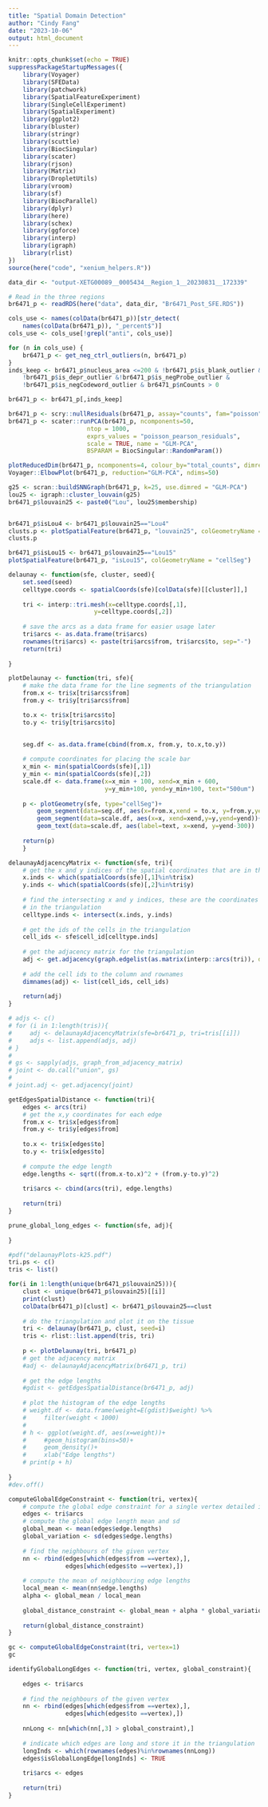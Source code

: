 ```yaml
---
title: "Spatial Domain Detection"
author: "Cindy Fang"
date: "2023-10-06"
output: html_document
---
```


```r
knitr::opts_chunk$set(echo = TRUE)
suppressPackageStartupMessages({
    library(Voyager)
    library(SFEData)
    library(patchwork)
    library(SpatialFeatureExperiment)
    library(SingleCellExperiment)
    library(SpatialExperiment)
    library(ggplot2)
    library(bluster)
    library(stringr)
    library(scuttle)
    library(BiocSingular)
    library(scater)
    library(rjson)
    library(Matrix)
    library(DropletUtils)
    library(vroom)
    library(sf)
    library(BiocParallel)
    library(dplyr)
    library(here)
    library(schex)
    library(ggforce)
    library(interp)
    library(igraph)
    library(rlist)
})
source(here("code", "xenium_helpers.R"))
```

```r
data_dir <- "output-XETG00089__0005434__Region_1__20230831__172339"

# Read in the three regions
br6471_p <- readRDS(here("data", data_dir, "Br6471_Post_SFE.RDS"))

cols_use <- names(colData(br6471_p))[str_detect(
    names(colData(br6471_p)), "_percent$")]
cols_use <- cols_use[!grepl("anti", cols_use)]

for (n in cols_use) {
    br6471_p <- get_neg_ctrl_outliers(n, br6471_p)
}
inds_keep <- br6471_p$nucleus_area <=200 & !br6471_p$is_blank_outlier &
    !br6471_p$is_depr_outlier &!br6471_p$is_negProbe_outlier &
    !br6471_p$is_negCodeword_outlier & br6471_p$nCounts > 0

br6471_p <- br6471_p[,inds_keep]
```


```r
br6471_p <- scry::nullResiduals(br6471_p, assay="counts", fam="poisson", type="pearson")
br6471_p <- scater::runPCA(br6471_p, ncomponents=50, 
                      ntop = 1000,
                      exprs_values = "poisson_pearson_residuals",
                      scale = TRUE, name = "GLM-PCA",
                      BSPARAM = BiocSingular::RandomParam())

plotReducedDim(br6471_p, ncomponents=4, colour_by="total_counts", dimred="GLM-PCA")
Voyager::ElbowPlot(br6471_p, reduction="GLM-PCA", ndims=50)
```
```r
g25 <- scran::buildSNNGraph(br6471_p, k=25, use.dimred = "GLM-PCA")
lou25 <- igraph::cluster_louvain(g25)
br6471_p$louvain25 <- paste0("Lou", lou25$membership)


br6471_p$isLou4 <- br6471_p$louvain25=="Lou4"
clusts.p <- plotSpatialFeature(br6471_p, "louvain25", colGeometryName = "cellSeg")
clusts.p

br6471_p$isLou15 <- br6471_p$louvain25=="Lou15"
plotSpatialFeature(br6471_p, "isLou15", colGeometryName = "cellSeg") 
```

```r
delaunay <- function(sfe, cluster, seed){
    set.seed(seed)
    celltype.coords <- spatialCoords(sfe)[colData(sfe)[[cluster]],]
    
    tri <- interp::tri.mesh(x=celltype.coords[,1],
                        y=celltype.coords[,2])
    
    # save the arcs as a data frame for easier usage later 
    tri$arcs <- as.data.frame(tri$arcs)
    rownames(tri$arcs) <- paste(tri$arcs$from, tri$arcs$to, sep="-")
    return(tri)
    
}

plotDelaunay <- function(tri, sfe){
    # make the data frame for the line segments of the triangulation
    from.x <- tri$x[tri$arcs$from]
    from.y <- tri$y[tri$arcs$from]

    to.x <- tri$x[tri$arcs$to]
    to.y <- tri$y[tri$arcs$to]
    

    seg.df <- as.data.frame(cbind(from.x, from.y, to.x,to.y))
    
    # compute coordinates for placing the scale bar
    x_min <- min(spatialCoords(sfe)[,1])
    y_min <- min(spatialCoords(sfe)[,2])
    scale.df <- data.frame(x=x_min + 100, xend=x_min + 600,
                           y=y_min+100, yend=y_min+100, text="500um")
    
    p <- plotGeometry(sfe, type="cellSeg")+
        geom_segment(data=seg.df, aes(x=from.x,xend = to.x, y=from.y,yend = to.y))+
        geom_segment(data=scale.df, aes(x=x, xend=xend,y=y,yend=yend))+
        geom_text(data=scale.df, aes(label=text, x=xend, y=yend-300))
    
    return(p)
    }


```

```r
delaunayAdjacencyMatrix <- function(sfe, tri){
    # get the x and y indices of the spatial coordinates that are in the triangulation
    x.inds <- which(spatialCoords(sfe)[,1]%in%tri$x)
    y.inds <- which(spatialCoords(sfe)[,2]%in%tri$y)
    
    # find the intersecting x and y indices, these are the coordinates that are actually 
    # in the triangulation
    celltype.inds <- intersect(x.inds, y.inds)
    
    # get the ids of the cells in the triangulation 
    cell_ids <- sfe$cell_id[celltype.inds]
    
    # get the adjacency matrix for the triangulation
    adj <- get.adjacency(graph.edgelist(as.matrix(interp::arcs(tri)), directed=FALSE))
    
    # add the cell ids to the column and rownames
    dimnames(adj) <- list(cell_ids, cell_ids)
    
    return(adj)
}

# adjs <- c()
# for (i in 1:length(tris)){
#     adj <- delaunayAdjacencyMatrix(sfe=br6471_p, tri=tris[[i]])
#     adjs <- list.append(adjs, adj)
# }
# 
# gs <- sapply(adjs, graph_from_adjacency_matrix)
# joint <- do.call("union", gs)
# 
# joint.adj <- get.adjacency(joint)
```


```r
getEdgesSpatialDistance <- function(tri){
    edges <- arcs(tri)
    # get the x,y coordinates for each edge
    from.x <- tri$x[edges$from]
    from.y <- tri$y[edges$from]
    
    to.x <- tri$x[edges$to]
    to.y <- tri$x[edges$to]
    
    # compute the edge length
    edge.lengths <- sqrt((from.x-to.x)^2 + (from.y-to.y)^2)
    
    tri$arcs <- cbind(arcs(tri), edge.lengths)
    
    return(tri)
}

prune_global_long_edges <- function(sfe, adj){
    
}
```

```r
#pdf("delaunayPlots-k25.pdf")
tri.ps <- c()
tris <- list()

for(i in 1:length(unique(br6471_p$louvain25))){
    clust <- unique(br6471_p$louvain25)[[i]]
    print(clust)
    colData(br6471_p)[clust] <- br6471_p$louvain25==clust
    
    # do the triangulation and plot it on the tissue
    tri <- delaunay(br6471_p, clust, seed=i)
    tris <- rlist::list.append(tris, tri)
    
    p <- plotDelaunay(tri, br6471_p)
    # get the adjacency matrix
    #adj <- delaunayAdjacencyMatrix(br6471_p, tri)
    
    # get the edge lengths
    #gdist <- getEdgesSpatialDistance(br6471_p, adj)
    
    # plot the histogram of the edge lengths
    # weight.df <- data.frame(weight=E(gdist)$weight) %>%
    #     filter(weight < 1000)
    # 
    # h <- ggplot(weight.df, aes(x=weight))+
    #     #geom_histogram(bins=50)+
    #     geom_density()+
    #     xlab("Edge lengths")
    # print(p + h)
    
}
#dev.off()
```

```r
computeGlobalEdgeConstraint <- function(tri, vertex){
    # compute the global edge constraint for a single vertex detailed in https://www.sciencedirect.com/science/article/pii/S0098300411004419#s0010
    edges <- tri$arcs
    # compute the global edge length mean and sd
    global_mean <- mean(edges$edge.lengths)
    global_variation <- sd(edges$edge.lengths)
    
    # find the neighbours of the given vertex
    nn <- rbind(edges[which(edges$from ==vertex),],
                edges[which(edges$to ==vertex),])
    
    # compute the mean of neighbouring edge lengths
    local_mean <- mean(nn$edge.lengths)
    alpha <- global_mean / local_mean
    
    global_distance_constraint <- global_mean + alpha * global_variation
    
    return(global_distance_constraint)
}

gc <- computeGlobalEdgeConstraint(tri, vertex=1)
gc
```
```r
identifyGlobalLongEdges <- function(tri, vertex, global_constraint){
    
    edges <- tri$arcs
    
    # find the neighbours of the given vertex
    nn <- rbind(edges[which(edges$from ==vertex),],
                edges[which(edges$to ==vertex),])
    
    nnLong <- nn[which(nn[,3] > global_constraint),]
    
    # indicate which edges are long and store it in the triangulation
    longInds <- which(rownames(edges)%in%rownames(nnLong))
    edges$isGlobalLongEdge[longInds] <- TRUE
    
    tri$arcs <- edges
    
    return(tri)
}

```

